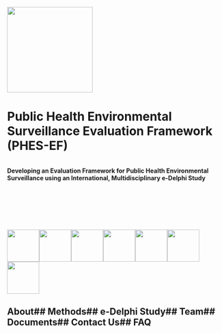 ::: centered-content
![](assets/phes-ef-logo_colour.svg){width="200"}

# Public Health Environmental Surveillance Evaluation Framework (PHES-EF)
```
```
**Developing an Evaluation Framework for Public Health Environmental Surveillance using an International, Multidisciplinary e-Delphi Study**

```







```

[![](images/icon_data-reporting-71.svg){fig-align="center" width="75"}](study.qmd)```         ```[![](images/icon_Laboratory.svg){fig-align="center" width="75"}](methods.qmd)```           ```[![](images/icon_clipboard.svg){fig-align="center" width="75"}](delphi.qmd)```           ```[![](images/icon_researcher.svg){fig-align="center" width="75"}](about.qmd)```           ```[![](images/icon_Documentation.svg){fig-align="center" width="75"}](publications.qmd)```           ```[![](images/icon_international.svg){fig-align="center" width="75"}](contact.qmd)```           ```[![](images/icon_interpretation.svg){fig-align="center" width="75"}](faq.qmd)

## About```     ```## Methods```     ```## e-Delphi Study```     ```## Team```     ```## Documents```     ```## Contact Us```     ```## FAQ 

:::
